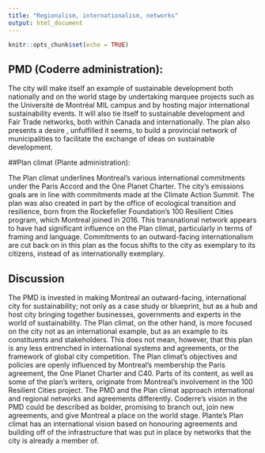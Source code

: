 ```yaml
---
title: "Regionalism, internationalism, networks"
output: html_document
---
```


```r
knitr::opts_chunk$set(echo = TRUE)
```

## PMD (Coderre administration): 

The city will make itself an example of sustainable development both nationally and on the world stage by undertaking marquee projects such as the Université de Montréal MIL campus and by hosting major international sustainability events. It will also tie itself to sustainable development and Fair Trade networks, both within Canada and internationally. The plan also presents a desire , unfulfilled it seems, to build a provincial network of municipalities to facilitate the exchange of ideas on sustainable development.

##Plan climat (Plante administration): 

The Plan climat underlines Montreal’s various international commitments under the Paris Accord and the One Planet Charter. The city’s emissions goals are in line with commitments made at the Climate Action Summit. The plan was also created in part by the office of ecological transition and resilience, born from the Rockefeller Foundation’s 100 Resilient Cities program, which Montreal joined in 2016. This transnational network appears to have had significant influence on the Plan climat, particularly in terms of framing and language. Commitments to an outward-facing internationalism are cut back on in this plan as the focus shifts to the city as exemplary to its citizens, instead of as internationally exemplary.

## Discussion

The PMD is invested in making Montreal an outward-facing, international city for sustainability; not only as a case study or blueprint, but as a hub and host city bringing together businesses, governments and experts in the world of sustainability. The Plan climat, on the other hand, is more focused on the city not as an international example, but as an example to its constituents and stakeholders. This does not mean, however, that this plan is any less entrenched in international systems and agreements, or the framework of global city competition. The Plan climat’s objectives and policies are openly influenced by Montreal's membership the Paris agreement, the One Planet Charter and C40. Parts of its content, as well as some of the plan’s writers, originate from Montreal’s involvement in the 100 Resilient Cities project. The PMD and the Plan climat approach international and regional networks and agreements differently. Coderre's vision in the PMD could be described as bolder, promising to branch out, join new agreements, and give Montreal a place on the world stage. Plante's Plan climat has an international vision based on honouring agreements and building off of the infrastructure that was put in place by networks that the city is already a member of.